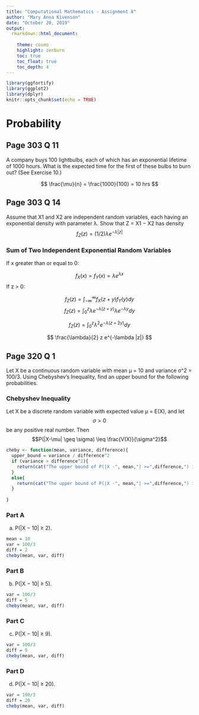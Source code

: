 ```yaml
---
title: "Computational Mathematics - Assignment 8"
author: "Mary Anna Kivenson"
date: "October 20, 2019"
output:
  rmarkdown::html_document:
    
    theme: cosmo 
    highlight: zenburn
    toc: true
    toc_float: true
    toc_depth: 4
---
```


```r
library(ggfortify)
library(ggplot2)
library(dplyr)
knitr::opts_chunk$set(echo = TRUE)
```


# Probability

## Page 303 Q 11

A company buys 100 lightbulbs, each of which has an exponential lifetime of
1000 hours. What is the expected time for the first of these bulbs to burn
out? (See Exercise 10.)

$$ \frac{\mu}{n} = \frac{1000}{100} = 10 hrs $$

## Page 303 Q 14

Assume that X1 and X2 are independent random variables, each having an
exponential density with parameter λ. Show that Z = X1 − X2 has density
$$f_Z(z) = (1/2)\lambda e^{−\lambda|z|}$$

### Sum of Two Independent Exponential Random Variables

If x greater than or equal to 0: 

$$f_X(x) = f_Y(x) = \lambda e^{\lambda x}$$
If z > 0:

$$f_Z(z) = \int^\infty_{-\infty} f_X(z+y)f_Y(y)dy $$
$$f_Z(z) = \int^z_0 \lambda e ^{-\lambda (z + y)}\lambda e^ {-\lambda y}dy $$

$$f_Z(z) = \int^z_0 \lambda ^2 e ^{-\lambda (z+2y)}dy $$

$$ \frac{\lambda}{2} z e^{-\lambda |z|} $$



## Page 320 Q 1 {.tabset}

Let X be a continuous random variable with mean µ = 10 and variance σ^2 = 100/3. 
Using Chebyshev’s Inequality, find an upper bound for the following probabilities.

### Chebyshev Inequality

Let X be a discrete random variable with expected value μ = E(X), and let $$\sigma > 0 $$ be any positive real number. Then
$$P(|X-\mu| \geq \sigma) \leq \frac{V(X)}{\sigma^2}$$

```r
cheby <- function(mean, variance, difference){
  upper_bound = variance / difference^2
  if (variance > difference^2){
    return(cat("The upper bound of P(|X -", mean,"| >=",difference,") is", upper_bound, "- insignificant result"))
  }
  else{
    return(cat("The upper bound of P(|X -", mean,"| >=",difference,") is", upper_bound))
  }
  
}
```


### Part A

(a) P(|X − 10| ≥ 2).

```r
mean = 10
var = 100/3
diff = 2
cheby(mean, var, diff)
```


### Part B

(b) P(|X − 10| ≥ 5).

```r
var = 100/3
diff = 5
cheby(mean, var, diff)
```


### Part C

(c) P(|X − 10| ≥ 9).

```r
var = 100/3
diff = 9
cheby(mean, var, diff)
```


### Part D

(d) P(|X − 10| ≥ 20).

```r
var = 100/3
diff = 20
cheby(mean, var, diff)
```


